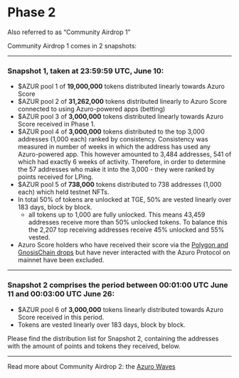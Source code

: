 
# Phase 2

<Callout type="feature">
Also referred to as “Community Airdrop 1”
</Callout>

Community Airdrop 1 comes in 2 snapshots:

---

### Snapshot 1, taken at 23:59:59 UTC, June 10:
- \$AZUR pool 1 of **19,000,000** tokens distributed linearly towards Azuro Score
- \$AZUR pool 2 of **31,262,000** tokens distributed linearly to Azuro Score connected to using Azuro-powered apps (betting)
- \$AZUR pool 3 of **3,000,000** tokens distributed linearly towards Azuro Score received in Phase 1.
- \$AZUR pool 4 of **3,000,000** tokens distributed to the top 3,000 addresses (1,000 each) ranked by consistency. Consistency was measured in number of weeks in which the address has used any Azuro-powered app. This however amounted to 3,484 addresses, 541 of which had exactly 6 weeks of activity. Therefore, in order to determine the 57 addresses who make it into the 3,000 - they were ranked by points received for LPing.
- \$AZUR pool 5 of **738,000** tokens distributed to 738 addresses (1,000 each) which held testnet NFTs.
- In total 50% of tokens are unlocked at TGE, 50% are vested linearly over 183 days, block by block.
    - all tokens up to 1,000 are fully unlocked. This means 43,459 addresses receive more than 50% unlocked tokens. To balance this the 2,207 top receiving addresses receive 45% unlocked and 55% vested.
- Azuro Score holders who have received their score via the [Polygon and GnosisChain drops](/knowledge-hub/azuro-score/drops) but have never interacted with the Azuro Protocol on mainnet have been excluded.

---

### Snapshot 2 comprises the period between 00:01:00 UTC June 11 and 00:03:00 UTC June 26:

- \$AZUR pool 6 of **3,000,000** tokens linearly distributed towards Azuro Score received in this period.
- Tokens are vested linearly over 183 days, block by block.

Please find the distribution list for Snapshot 2, containing the addresses with the amount of points and tokens they received, below. 

  <Card
    contentIcon="/images/svg/github.svg"
    title="Snapshot 2 Distribution"
    text="Address List"
    toTab="https://github.com/Azuro-protocol/gem-docs/blob/main/public/files/azur%202nd%20airdrop.pdf"
  /> 

---

Read more about Community Airdrop 2: the [Azuro Waves](/knowledge-hub/azuro-waves)
